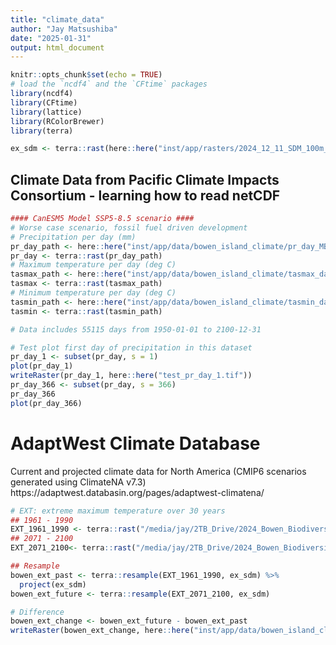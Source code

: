 ```yaml
---
title: "climate_data"
author: "Jay Matsushiba"
date: "2025-01-31"
output: html_document
---
```


```r
knitr::opts_chunk$set(echo = TRUE)
# load the `ncdf4` and the `CFtime` packages
library(ncdf4)
library(CFtime)
library(lattice)
library(RColorBrewer)
library(terra)

ex_sdm <- terra::rast(here::here("inst/app/rasters/2024_12_11_SDM_100m_Bowen_Island/Amphibian_mask/Ambystoma.gracile_BowenIsland_100m.tif"))
```

## Climate Data from Pacific Climate Impacts Consortium - learning how to read netCDF
```r
#### CanESM5 Model SSP5-8.5 scenario ####
# Worse case scenario, fossil fuel driven development
# Precipitation per day (mm)
pr_day_path <- here::here("inst/app/data/bowen_island_climate/pr_day_MBCn+PCIC-Blend_CanESM5_historical+ssp585_r1i1p2f1_gn_19500101-21001231.nc.nc")
pr_day <- terra::rast(pr_day_path)
# Maximum temperature per day (deg C)
tasmax_path <- here::here("inst/app/data/bowen_island_climate/tasmax_day_MBCn+PCIC-Blend_CanESM5_historical+ssp585_r1i1p2f1_gn_19500101-21001231.nc.nc")
tasmax <- terra::rast(tasmax_path)
# Minimum temperature per day (deg C)
tasmin_path <- here::here("inst/app/data/bowen_island_climate/tasmin_day_MBCn+PCIC-Blend_CanESM5_historical+ssp585_r1i1p2f1_gn_19500101-21001231.nc.nc")
tasmin <- terra::rast(tasmin_path)

# Data includes 55115 days from 1950-01-01 to 2100-12-31

# Test plot first day of precipitation in this dataset
pr_day_1 <- subset(pr_day, s = 1)
plot(pr_day_1)
writeRaster(pr_day_1, here::here("test_pr_day_1.tif"))
pr_day_366 <- subset(pr_day, s = 366)
pr_day_366
plot(pr_day_366)
```
# AdaptWest Climate Database
Current and projected climate data for North America (CMIP6 scenarios generated using ClimateNA v7.3)
https://adaptwest.databasin.org/pages/adaptwest-climatena/
```r
# EXT: extreme maximum temperature over 30 years
## 1961 - 1990
EXT_1961_1990 <- terra::rast("/media/jay/2TB_Drive/2024_Bowen_Biodiversity_Project/ClimateNA/Normal_1961_1990_bioclim/Normal_1961_1990/Normal_1961_1990_bioclim/Normal_1961_1990_EXT.tif")
## 2071 - 2100 
EXT_2071_2100<- terra::rast("/media/jay/2TB_Drive/2024_Bowen_Biodiversity_Project/ClimateNA/ensemble_8GCMs_ssp585_2071_2100_bioclim/ensemble_8GCMs_ssp585_2071_2100/ensemble_8GCMs_ssp585_2071_2100_bioclim/ensemble_8GCMs_ssp585_2071_2100_EXT.tif")

## Resample 
bowen_ext_past <- terra::resample(EXT_1961_1990, ex_sdm) %>%
  project(ex_sdm)
bowen_ext_future <- terra::resample(EXT_2071_2100, ex_sdm)

# Difference
bowen_ext_change <- bowen_ext_future - bowen_ext_past
writeRaster(bowen_ext_change, here::here("inst/app/data/bowen_island_climate/bowen_ext_change_1961_2100.tif"))
```


